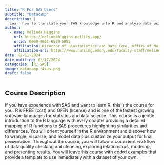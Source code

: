 ```yaml
---
title: "R For SAS Users"
subtitle: "Datacamp"
description: | 
  Learn how to translate your SAS knowledge into R and analyze data using this free and powerful software language.
author:
  - name: Melinda Higgins
    url: https://melindahiggins.netlify.app/
    orcid: 0000-0001-6579-5885
    affiliation: Director of Biostatistics and Data Core, Office of Nursing Research, School of Nursing, Emory University, Atlanta, GA USA
    affiliation-url: https://www.nursing.emory.edu/faculty-staff/melinda-k-higgins
date: 02-11-2024
date-modified: 02/17/2024
categories: [R, SAS] 
image: datacamp_r4sas.png
draft: false 
---
```


## Course Description

If you have experience with SAS and want to learn R, this is the course for you. R is FREE (cost) and OPEN (license) and is one of the fastest growing software languages for statistics and data science. This course is a gentle introduction to the R language with every chapter providing a detailed mapping of R functions to SAS procedures highlighting similarities and differences. You will orient yourself in the R environment and discover how to wrangle, visualize, and model data plus customize your output for final presentation. Throughout the course, you will follow a consistent workflow of data quality checking and cleaning, exploring relationships, modeling, and presenting results. You will leave this course with coded examples that provide a template to use immediately with a dataset of your own.



